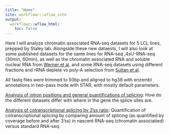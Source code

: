 ```yaml
---
title: "Home"
site: workflowr::wflow_site
output:
  workflowr::wflow_html:
    toc: false
---
```


Here I will analyze chromatin associated RNA-seq datasets for 5 LCL lines, prepped by Staley lab. Alongside these new dataests, I will also look at some published datasets for the same lines for RNA-seq ,4sU-RNA-seq (30min, 60min), as well as the chromatin associated RNA and soluble nuclear RNA from [Werner et al](https://www.ncbi.nlm.nih.gov/pubmed/26257179), and some RNA-seq datasets using different fractions and rRNA deplete vs poly-A selection from [Sultan et al](https://www.ncbi.nlm.nih.gov/pubmed/25113896).

All fastq files were trimmed to 50bp and aligned to hg38 with enzembl annotations in two-pass mode with STAR, with mostly default parameters.


[Analysis of intron positions and general quantifications of splicing](20190805_PlotIntronPositions.html): How do the different datasets differ with where in the gene the splice sites are.

[Analysis of cotranscriptional splicing by 3'ss ratio](20190909_Count3ssRatioExample.html): Quantification of cotranscriptional splicing by comparing amount of splicing (as quantified by coverage before and after 3'ss) in nascent RNA-seq (chromatin associatied) versus standard RNA-seq.
